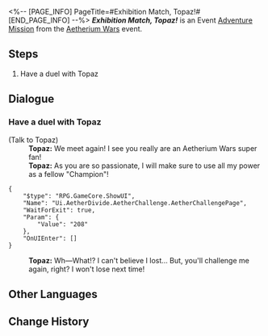 <%-- [PAGE_INFO]
PageTitle=#Exhibition Match, Topaz!#
[END_PAGE_INFO] --%>
{{Stub|Dialogue.}}
{{Mission Infobox
|id            = 8014148
|title         = 
|image         = <!--Mission Exhibition Match, Topaz!.png-->
|type          = Adventure
|event_name    = Aetherium Wars
|chapter       = 
|requirements  = {{subst:void|<!--Unknown: {"Type":"Manual"}-->}}
|summary       = <!--official mission summary from Fate's Atlas-->
|characters    = Topaz; Trailblazer
|startLocation = [[Jarilo-VI]] - [[Old Weapon Testing Ground]]
|world         = Jarilo-VI
|area          = Old Weapon Testing Ground
|prev          = 
|next          = 
|rewards       = 
}}
'''''Exhibition Match, Topaz!''''' is an Event [[Adventure Mission]] from the [[Aetherium Wars]] event.

==Steps==
# Have a duel with Topaz

<!--
==Gameplay Notes==

--><!--
==Trial Character==

-->
==Dialogue==
{{Stub Dialogue}}
===Have a duel with Topaz{{subst:void|<!--801414801-->}}===
{{Mission Description|type=adventure|location=Old Weapon Testing Ground|The core gameplay loop behind Aetherium Wars is "dueling." Challenge different players and show your true strength!}}
{{Dialogue Start}}

;(Talk to Topaz)
:'''Topaz:''' We meet again! I see you really are an Aetherium Wars super fan!
:'''Topaz:''' As you are so passionate, I will make sure to use all my power as a fellow "Champion"!
<pre>{
	"$type": "RPG.GameCore.ShowUI",
	"Name": "Ui.AetherDivide.AetherChallenge.AetherChallengePage",
	"WaitForExit": true,
	"Param": {
		"Value": "208"
	},
	"OnUIEnter": []
}</pre>
:'''Topaz:''' Wh&mdash;What!? I can't believe I lost... But, you'll challenge me again, right? I won't lose next time!
{{Dialogue End}}

==Other Languages==
{{Other Languages
|en   = Exhibition Match, Topaz!
|zhs  = 表演赛！托帕
|zht  = 表演賽！托帕
|ja   = エキシビションマッチ！トパーズ
|ko   = 시범 경기! 토파즈
|es   = Encuentro de exhibición: Topaz
|fr   = Rencontre amicale&nbsp;: Topaz&nbsp;!
|ru   = Показательный матч! Топаз!
|th   = แมตช์กระชับมิตร! Topaz
|vi   = Giải Biểu Diễn! Topaz
|de   = Schaukampf, Topaz!
|id   = Pertandingan Ekshibisi, Topaz!
|pt   = Batalha de Exibição, Topaz!
}}

==Change History==
{{Change History|1.4}}
